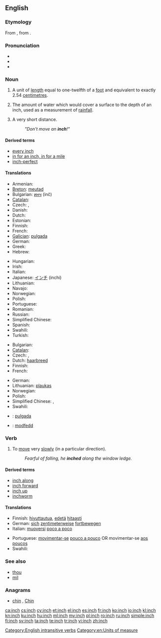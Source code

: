 ==English==

===Etymology===
From {{etyl|ang}} {{attention|ang}} {{term|ynce|lang=ang}}, from {{etyl|la}}  {{term|uncia||twelfth part|lang=la}}.

===Pronunciation===
* {{IPA|/ɪntʃ/}}
* {{audio|en-us-inch.ogg|Audio (US)}}
* {{rhymes|ɪntʃ}}

===Noun===
{{en-noun|es}}

# A unit of [[length]] equal to one-twelfth of a [[foot]] and equivalent to exactly 2.54 [[centimetre]]s.
# {{meteorology}} The amount of water which would cover a surface to the depth of an inch, used as a measurement of [[rainfall]].
# {{figuratively}} A very short distance.
#: ''"Don't move an '''inch'''!"''

====Derived terms====
* [[every inch]]
* [[in for an inch, in for a mile]]
* [[inch-perfect]]

====Translations====
{{trans-top|unit of length}}
* Armenian: {{t|hy|դյույմ|tr=dyuym|sc=Armn}}
* [[Breton]]: [[meutad]] {{m}}
* Bulgarian: [[инч]] (inč) {{m}}
* [[Catalan]]: {{t|ca|polzada|f}}
* Czech: {{t+|cs|palec|m}}, {{t|cs|coul|m}}
* Danish: {{t+|da|tomme|c}}
* Dutch: {{t+|nl|duim|m}}
* Estonian: {{t+|et|toll}}
* Finnish: {{t+|fi|tuuma}}
* French: {{t+|fr|pouce|m}}
* [[Galician]]: [[pulgada]] {{f}}
* German: {{t+|de|Zoll|n}}
* Greek: {{t+|el|ίντσα|f|tr=íntsa}}
* Hebrew: {{t|he|אינצ'|sc=Hebr}}
{{trans-mid}}
* Hungarian: {{t+|hu|hüvelyk}}
* Irish: {{t|ga|orlach}}
* Italian: {{t+|it|pollice|m}}
* Japanese: [[インチ]] (inchi)
* Lithuanian: {{t-|lt|colis|m|xs=Lithuanian}}
* Navajo: {{tø|nv|asdzoh}}
* Norwegian: {{t-|no|tomme|m}}
* Polish: {{t+|pl|cal|m}}
* Portuguese: {{t+|pt|polegada|f}}
* Romanian: {{t+|ro|țol|m}}
* Russian: {{t+|ru|дюйм|m|tr=djujm}}
* Simplified Chinese: {{tø|zh-cn|英寸|tr=yīng cùn}}
* Spanish: {{t+|es|pulgada|f}}
* Swahili: {{t+|sw|inchi|xs=Swahili}}
* Turkish: {{t|tr|inç}}
{{trans-bottom}}

{{trans-top|unspecified but very short distance}}
* Bulgarian: {{t+|bg|милиметър|m|tr=milimetǎr}}
* [[Catalan]]: {{t|ca|centímetre|m}}
* Czech: {{t-|cs|kousek|m}}, {{t|cs|kousíček|m}}
* Dutch: [[haarbreed]] {{n}}
* Finnish: {{t|fi|piiru}}
* French: {{t|fr|poil|m}}
{{trans-mid}}
* German: {{t+|de|Zoll|n}}
* Lithuanian: [[plaukas]] {{m}}
* Norwegian: {{t-|no|tomme|m}}
* Polish: {{t+|pl|włos|m}}
* Simplified Chinese: {{tø|zh-cn|少许}},  {{tø|zh-cn|一点儿}}
* Swahili: {{t+|sw|inchi|xs=Swahili}}
{{trans-bottom}}

{{checktrans-top}}
* {{ttbc|es}}: [[pulgada]] {{f}}
* {{ttbc|cy}}: [[modfedd]]
{{trans-bottom}}

===Verb===
{{en-verb|inch|es}}

# {{intransitive|followed by a preposition}} To [[move]] very [[slowly]] (in a particular direction).
#: ''Fearful of falling, he '''inched''' along the window ledge.''

====Derived terms====
* [[inch along]]
* [[inch forward]]
* [[inch up]]
* [[inchworm]]

====Translations====
{{trans-top|to move very slowly}}
* Finnish: [[hivuttautua]], [[edetä]] [[hitaasti]]
* German: [[sich]] [[zentimeterweise]] [[fortbewegen]]
* Italian: [[muoversi]] [[poco a poco]]
{{trans-mid}}
* Portuguese: [[movimentar-se]] [[pouco a pouco]] OR movimentar-se [[aos poucos]]
* Swahili: {{t+|sw|inchi|xs=Swahili}}
{{trans-bottom}}

===See also===
* [[thou]]
* [[mil]]

===Anagrams===
* [[chin#English|chin]] , [[Chin#English|Chin]]

[[Category:English intransitive verbs]]
[[Category:en:Units of measure]]

[[ca:inch]]
[[cs:inch]]
[[cy:inch]]
[[et:inch]]
[[el:inch]]
[[es:inch]]
[[fr:inch]]
[[ko:inch]]
[[io:inch]]
[[kl:inch]]
[[kn:inch]]
[[ku:inch]]
[[hu:inch]]
[[ml:inch]]
[[my:inch]]
[[pl:inch]]
[[ro:inch]]
[[ru:inch]]
[[simple:inch]]
[[fi:inch]]
[[sv:inch]]
[[ta:inch]]
[[te:inch]]
[[tr:inch]]
[[vi:inch]]
[[zh:inch]]